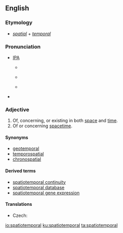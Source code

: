 ==English==

===Etymology===
* ''[[spatial]]'' + ''[[temporal]]''

===Pronunciation===
* [[w:IPA chart for English|IPA]]
** {{a|AusE}} {{IPAchar|/ˈspæɪ.ʃiː.əʉˌtem.pə.rəl/}}
** {{a|RP}} {{IPAchar|/ˈspeɪ.ʃiː.əuˌtem.pə.rəl/}}
** {{a|GenAm}} {{IPAchar|/ˈspeɪ.ʃiː.oʊˌtɛm.pə.rəl/}}
* {{enPR|'spā-shē-ō'tĕm-pə-rəl}}
<!--
*{{rhymes|ɛmpərəl}}
-->

===Adjective===
{{en-adj}}

# Of, concerning, or existing in both [[space]] and [[time]].
# Of or concerning [[spacetime]].

====Synonyms====
* [[geotemporal]]
* [[temporospatial]]
* [[chronospatial]]

====Derived terms====
* [[spatiotemporal continuity]]
* [[spatiotemporal database]]
* [[spatiotemporal gene expression]]

====Translations====
{{trans-top|of or concerning space and time}}
{{trans-mid}}
{{trans-bottom}}

{{trans-top|of or concerning spacetime}}
* Czech: {{t+|cs|časoprostorový|m}}
{{trans-mid}}
{{trans-bottom}}

[[io:spatiotemporal]]
[[ku:spatiotemporal]]
[[ta:spatiotemporal]]